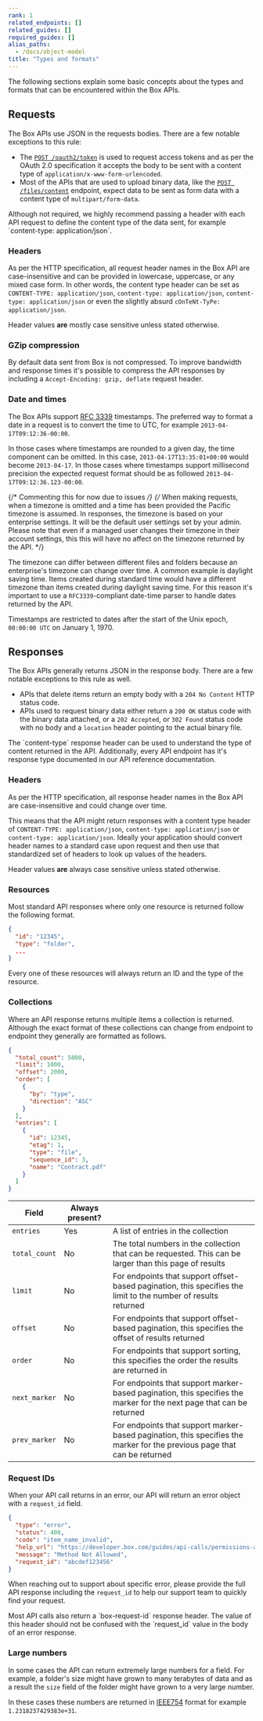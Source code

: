 ```yaml
---
rank: 1
related_endpoints: []
related_guides: []
required_guides: []
alias_paths:
  - /docs/object-model
title: "Types and formats"
---
```

The following sections explain some basic concepts about the types and formats
that can be encountered within the Box APIs.

## Requests

The Box APIs use JSON in the requests bodies. There are a few notable exceptions
to this rule:

- The [`POST /oauth2/token`][post-oauth2-token] is used to request access tokens and as per the OAuth 2.0 specification it accepts the body to be sent with a content type of `application/x-www-form-urlencoded`.
- Most of the APIs that are used to upload binary data, like the [`POST /files/content`][post-files-content] endpoint, expect data to be sent as form data with a content type of `multipart/form-data`.

<Message type='notice'>
  Although not required, we highly recommend passing a header with each API
  request to define the content type of the data sent, for example
  `content-type: application/json`.
</Message>

### Headers

As per the HTTP specification, all request header names in the Box API are
case-insensitive and can be provided in lowercase, uppercase, or any mixed case
form. In other words, the content type header can be set as
`CONTENT-TYPE: application/json`, `content-type: application/json`,
`content-type: application/json` or even the slightly absurd
`cOnTeNt-TyPe: application/json`.

Header values **are** mostly case sensitive unless stated otherwise.

### GZip compression

By default data sent from Box is not compressed. To improve bandwidth and
response times it's possible to compress the API responses by including
a `Accept-Encoding: gzip, deflate` request header.

### Date and times

The Box APIs support [RFC 3339][rfc3339] timestamps. The preferred way to format
a date in a request is to convert the time to UTC, for example `2013-04-17T09:12:36-00:00`.

In those cases where timestamps are rounded to a given day, the time component
can be omitted. In this case, `2013-04-17T13:35:01+00:00` would become
`2013-04-17`. In those cases where timestamps support millisecond precision the expected
request format should be as followed `2013-04-17T09:12:36.123-00:00`.

{/* Commenting this for now due to issues */}
{/* When making requests, when a timezone is omitted and a time has been
provided
the Pacific timezone is assumed. In responses, the timezone is based on your
enterprise settings. It will be the default user settings set by your admin.
Please note that even if a managed user changes their timezone in their account
settings, this this will have no affect on the timezone returned by the API. */}

The timezone can differ between different files and folders because an
enterprise's timezone can change over time. A common example is daylight saving
time. Items created during standard time would have a different timezone than
items created during daylight saving time. For this reason it's important to use
a `RFC3339`-compliant date-time parser to handle dates returned by the API.

Timestamps are restricted to dates after the start of the Unix epoch, `00:00:00
UTC` on January 1, 1970.

## Responses

The Box APIs generally returns JSON in the response body. There are a few notable
exceptions to this rule as well.

- APIs that delete items return an empty body with a `204 No Content` HTTP status code.
- APIs used to request binary data either return a `200 OK` status code with the binary data attached, or a `202 Accepted`, or `302 Found` status code with no body and a `location` header pointing to the actual binary file.

<Message type='notice'>
  The `content-type` response header can be used to understand the type of
  content returned in the API. Additionally, every API endpoint has it's
  response type documented in our API reference documentation.
</Message>

### Headers

As per the HTTP specification, all response header names in the Box API are
case-insensitive and could change over time.

This means that the API might return responses with a content type header of
`CONTENT-TYPE: application/json`, `content-type: application/json` or
`content-type: application/json`. Ideally your application should convert header
names to a standard case upon request and then use that standardized set of
headers to look up values of the headers.

Header values **are** always case sensitive unless stated otherwise.

### Resources

Most standard API responses where only one resource is returned follow the
following format.

```json
{
  "id": "12345",
  "type": "folder",
  ...
}
```

Every one of these resources will always return an ID and the type of the resource.

### Collections

Where an API response returns multiple items a collection is returned. Although
the exact format of these collections can change from endpoint to endpoint they
generally are formatted as follows.

```json
{
  "total_count": 5000,
  "limit": 1000,
  "offset": 2000,
  "order": [
    {
      "by": "type",
      "direction": "ASC"
    }
  ],
  "entries": [
    {
      "id": 12345,
      "etag": 1,
      "type": "file",
      "sequence_id": 3,
      "name": "Contract.pdf"
    }
  ]
}
```

| Field         | Always present? |                                                                                                                          |
| ------------- | --------------- | ------------------------------------------------------------------------------------------------------------------------ |
| `entries`     | Yes             | A list of entries in the collection                                                                                      |
| `total_count` | No              | The total numbers in the collection that can be requested. This can be larger than this page of results                  |
| `limit`       | No              | For endpoints that support offset-based pagination, this specifies the limit to the number of results returned           |
| `offset`      | No              | For endpoints that support offset-based pagination, this specifies the offset of results returned                        |
| `order`       | No              | For endpoints that support sorting, this specifies the order the results are returned in                                 |
| `next_marker` | No              | For endpoints that support marker-based pagination, this specifies the marker for the next page that can be returned     |
| `prev_marker` | No              | For endpoints that support marker-based pagination, this specifies the marker for the previous page that can be returned |

### Request IDs

When your API call returns in an error, our API will return an error
object with a `request_id` field.

```json
{
  "type": "error",
  "status": 400,
  "code": "item_name_invalid",
  "help_url": "https://developer.box.com/guides/api-calls/permissions-and-errors/common-errors/",
  "message": "Method Not Allowed",
  "request_id": "abcdef123456"
}
```

When reaching out to support about specific error, please provide the full API
response including the `request_id` to help our support team to quickly find your
request.

<Message type='notice'>
  Most API calls also return a `box-request-id` response header. The value of
  this header should not be confused with the `request_id` value in the body of
  an error response.
</Message>

### Large numbers

In some cases the API can return extremely large numbers for a field. For
example, a folder's size might have grown to many terabytes of data and
as a result the `size` field of the folder might have grown to a very large
number.

In these cases these numbers are returned in [IEEE754][numbers] format for
example `1.2318237429383e+31`.

[post-oauth2-token]: endpoint://post-oauth2-token
[post-files-content]: endpoint://post-files-content
[numbers]: https://en.wikipedia.org/wiki/IEEE_754
[rfc3339]: https://www.ietf.org/rfc/rfc3339.txt
